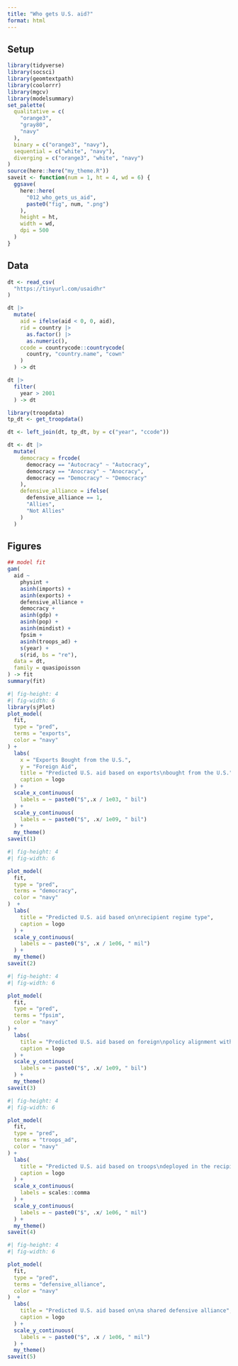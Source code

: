 ```yaml
---
title: "Who gets U.S. aid?"
format: html
---
```


## Setup

```r
library(tidyverse)
library(socsci)
library(geomtextpath)
library(coolorrr)
library(mgcv)
library(modelsummary)
set_palette(
  qualitative = c(
    "orange3",
    "gray80",
    "navy"
  ),
  binary = c("orange3", "navy"),
  sequential = c("white", "navy"),
  diverging = c("orange3", "white", "navy")
)
source(here::here("my_theme.R"))
saveit <- function(num = 1, ht = 4, wd = 6) {
  ggsave(
    here::here(
      "012_who_gets_us_aid",
      paste0("fig", num, ".png")
    ),
    height = ht,
    width = wd,
    dpi = 500
  )
}
```


## Data

```r
dt <- read_csv(
  "https://tinyurl.com/usaidhr"
)

dt |>
  mutate(
    aid = ifelse(aid < 0, 0, aid),
    rid = country |>
      as.factor() |>
      as.numeric(),
    ccode = countrycode::countrycode(
      country, "country.name", "cown"
    )
  ) -> dt

dt |>
  filter(
    year > 2001
  ) -> dt

library(troopdata)
tp_dt <- get_troopdata()

dt <- left_join(dt, tp_dt, by = c("year", "ccode"))

dt <- dt |>
  mutate(
    democracy = frcode(
      democracy == "Autocracy" ~ "Autocracy",
      democracy == "Anocracy" ~ "Anocracy",
      democracy == "Democracy" ~ "Democracy"
    ),
    defensive_alliance = ifelse(
      defensive_alliance == 1,
      "Allies",
      "Not Allies"
    )
  )
```

## Figures

```r
## model fit
gam(
  aid ~ 
    physint +
    asinh(imports) +
    asinh(exports) +
    defensive_alliance +
    democracy + 
    asinh(gdp) +
    asinh(pop) +
    asinh(mindist) +
    fpsim +
    asinh(troops_ad) +
    s(year) +
    s(rid, bs = "re"),
  data = dt,
  family = quasipoisson
) -> fit
summary(fit)
```

```r
#| fig-height: 4
#| fig-width: 6
library(sjPlot)
plot_model(
  fit,
  type = "pred",
  terms = "exports",
  color = "navy"
) +
  labs(
    x = "Exports Bought from the U.S.",
    y = "Foreign Aid",
    title = "Predicted U.S. aid based on exports\nbought from the U.S.",
    caption = logo
  ) +
  scale_x_continuous(
    labels = ~ paste0("$",.x / 1e03, " bil")
  ) +
  scale_y_continuous(
    labels = ~ paste0("$", .x/ 1e09, " bil")
  ) +
  my_theme()
saveit(1)
```


```r
#| fig-height: 4
#| fig-width: 6

plot_model(
  fit,
  type = "pred",
  terms = "democracy",
  color = "navy"
)  +
  labs(
    title = "Predicted U.S. aid based on\nrecipient regime type",
    caption = logo
  ) +
  scale_y_continuous(
    labels = ~ paste0("$", .x / 1e06, " mil")
  ) +
  my_theme()
saveit(2)
```


```r
#| fig-height: 4
#| fig-width: 6

plot_model(
  fit,
  type = "pred",
  terms = "fpsim",
  color = "navy"
) +
  labs(
    title = "Predicted U.S. aid based on foreign\npolicy alignment with the U.S.",
    caption = logo
  ) +
  scale_y_continuous(
    labels = ~ paste0("$", .x/ 1e09, " bil")
  ) +
  my_theme()
saveit(3)
```


```r
#| fig-height: 4
#| fig-width: 6

plot_model(
  fit,
  type = "pred",
  terms = "troops_ad",
  color = "navy"
) +
  labs(
    title = "Predicted U.S. aid based on troops\ndeployed in the recipient",
    caption = logo
  ) +
  scale_x_continuous(
    labels = scales::comma
  ) +
  scale_y_continuous(
    labels = ~ paste0("$", .x/ 1e06, " mil")
  ) +
  my_theme()
saveit(4)
```

```r
#| fig-height: 4
#| fig-width: 6

plot_model(
  fit,
  type = "pred",
  terms = "defensive_alliance",
  color = "navy"
)  +
  labs(
    title = "Predicted U.S. aid based on\na shared defensive alliance",
    caption = logo
  ) +
  scale_y_continuous(
    labels = ~ paste0("$", .x / 1e06, " mil")
  ) +
  my_theme()
saveit(5)
```
